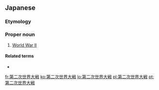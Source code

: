 {{wikipedia|lang=ja}}
==Japanese==
{{ja-kanjitab|だい|に|じ|せ|かい|たい|せん|yomi=o}}

===Etymology===
{{compound|第二次|t1=second time|tr1=dai ni ji|世界大戦|t2=world war|tr2=sekai taisen|lang=ja|sort=だいにじせかいたいせん}}

===Proper noun===
{{ja-pos|だい-に-じ せかい たいせん|proper}}
# [[World War II]]

====Related terms====
* {{ja-r|第一次世界大戦|^だい-いち-じ ^せかい ^たいせん}}

[[fr:第二次世界大戦]]
[[ko:第二次世界大戦]]
[[lo:第二次世界大戦]]
[[pl:第二次世界大戦]]
[[pt:第二次世界大戦]]